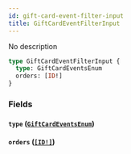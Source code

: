 ```yaml
---
id: gift-card-event-filter-input
title: GiftCardEventFilterInput
---
```


No description

```graphql
type GiftCardEventFilterInput {
  type: GiftCardEventsEnum
  orders: [ID!]
}
```

### Fields

#### `type` ([`GiftCardEventsEnum`](../../../developer/api-reference/enums/gift-card-events-enum))

#### `orders` ([`[ID!]`](../../../developer/api-reference/scalars/id))
